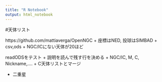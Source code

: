 ```yaml
---
title: "R Notebook"
output: html_notebook
---
```


#天体リスト

https://github.com/mattiaverga/OpenNGC
+ 座標はNED, 投球はSIMBAD
+ csv,ods
+ NGC/ICにない天体が20ほど

readODSをテスト
+ 説明を読んで残す行を決める
+ NGC/IC, M, C, Nickname,....
+ C天体リストとマージ

+ 二重星



